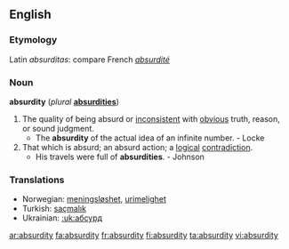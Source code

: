 ==English==

===Etymology===
Latin ''absurditas'': compare French ''[[absurdité]]''

===Noun===
'''absurdity''' (''plural'' '''[[absurdities]]''')

# The quality of being absurd or [[inconsistent]] with [[obvious]] truth, reason, or sound judgment.
#* The '''absurdity''' of the actual idea of an infinite number. - Locke
# That which is absurd; an absurd action; a [[logical]] [[contradiction]].
#* His travels were full of '''absurdities'''. - Johnson

===Translations===
{{rfc-level|Translations at L3+ (AutoFormat would have corrected level of Translations)}}
*Norwegian: [[meningsløshet]], [[urimelighet]] {{c}}
*Turkish: [[saçmalık]]
*Ukrainian: [[:uk:абсурд]]

[[ar:absurdity]]
[[fa:absurdity]]
[[fr:absurdity]]
[[fi:absurdity]]
[[ta:absurdity]]
[[vi:absurdity]]